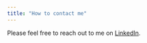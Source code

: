 ```yaml
---
title: "How to contact me"
---
```


Please feel free to reach out to me on [LinkedIn](https://www.linkedin.com/in/belinajang/).